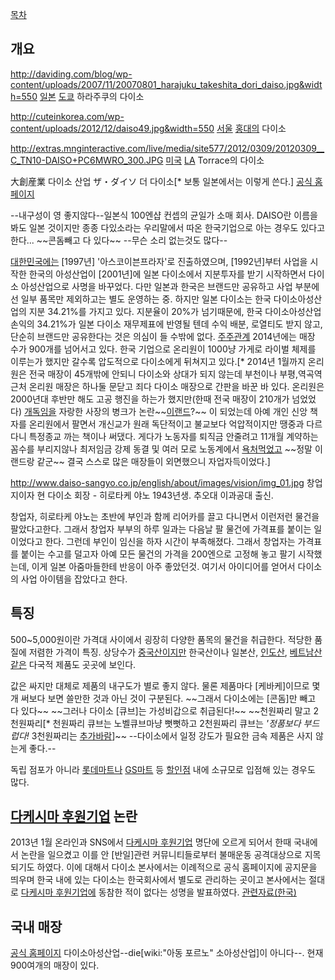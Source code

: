 [[목차]]

== 개요 ==
http://daviding.com/blog/wp-content/uploads/2007/11/20070801_harajuku_takeshita_dori_daiso.jpg&width=550
[[일본]] [[도쿄]] 하라주쿠의 다이소

http://cuteinkorea.com/wp-content/uploads/2012/12/daiso49.jpg&width=550
[[서울]] [[홍대]]의 다이소

http://extras.mnginteractive.com/live/media/site577/2012/0309/20120309__C_TN10-DAISO+PC6MWRO_300.JPG
[[미국]] [[LA]] Torrace의 다이소

大創産業
다이소 산업
ザ・ダイソ
더 다이소[* 보통 일본에서는 이렇게 쓴다.]
[http://www.daiso-sangyo.co.jp/ 공식 홈페이지]

--내구성이 영 좋지않다--일본식 100엔샵 컨셉의 균일가 소매 회사. DAISO란 이름을 봐도 일본 것이지만 종종 다있소라는 우리말에서 따온 한국기업으로 아는 경우도 있다고 한다... ~~콘돔빼고 다 있다~~ --무슨 소리 없는것도 많다--

[[대한민국]]에는 [1997년] '아스코이븐프라자'로 진출하였으며, [1992년]부터 사업을 시작한 한국의 아성산업이 [2001년]에 일본 다이소에서 지분투자를 받기 시작하면서 다이소 아성산업으로 사명을 바꾸었다. 다만 일본과 한국은 브랜드만 공유하고 사업 부분에선 일부 품목만 제외하고는 별도 운영하는 중. 하지만 일본 다이소는 한국 다이소아성산업의 지분 34.21%를 가지고 있다. 지분율이 20%가 넘기때문에, 한국 다이소아성산업 손익의 34.21%가 일본 다이소 재무제표에 반영될 텐데 수익 배분, 로열티도 받지 않고, 단순히 브랜드만 공유한다는 것은 의심이 들 수밖에 없다. [http://www.saramin.co.kr/zf_user/recruit/company-info/idx/6140363 주주관계] 2014년에는 매장 수가 900개를 넘어서고 있다. 한국 기업으로 온리원이 1000냥 가게로 라이벌 체제를 이루는가 했지만 갈수록 압도적으로 다이소에게 뒤쳐지고 있다.[* 2014년 1월까지 온리원은 전국 매장이 45개밖에 안되니 다이소와 상대가 되지 않는데 부천이나 부평,역곡역 근처 온리원 매장은 하나둘 문닫고 죄다 다이소 매장으로 간판을 바꾼 바 있다. 온리원은 2000년대 후반만 해도 고공 행진을 하는가 했지만(한때 전국 매장이 210개가 넘었었다) [[개독]]임을 자랑한 사장의 병크가 논란~~[[이랜드]]?~~ 이 되었는데 아예 개인 신앙 책자를 온리원에서 팔면서 개신교가 원래 독단적이고 불교보다 억압적이지만 땡중과 다르다니 특정종교 까는 책이나 써댔다. 게다가 노동자를 퇴직금 안줄려고 11개월 계약하는 꼼수를 부리지않나 최저임금 강제 동결 및 여러 모로 노동계에서 [http://hr-oreum.net/article.php?id=2041 욕처먹었고] ~~정말 이랜드랑 같군~~ 결국 스스로 많은 매장들이 외면했으니 자업자득이었다.]

http://www.daiso-sangyo.co.jp/english/about/images/vision/img_01.jpg
창업지이자 현 다이소 회장 - 히로타케 야노
1943년생. 추오대 이과공대 출신.

창업자, 히로타케 야노는 초반에 부인과 함께 리어카를 끌고 다니면서 이런저런 물건을 팔았다고한다. 그래서 창업자 부부의 하루 일과는 다음날 팔 물건에 가격표를 붙이는 일이었다고 한다. 그런데 부인이 임신을 하자 시간이 부족해졌다. 그래서 창업자는 가격표를 붙이는 수고를 덜고자 아예 모든 물건의 가격을 200엔으로 고정해 놓고 팔기 시작했는데, 이게 일본 아줌마들한테 반응이 아주 좋았던것. 여기서 아이디어를 얻어서 다이소의 사업 아이템을 잡았다고 한다. 

== 특징 ==
500~5,000원이란 가격대 사이에서 굉장히 다양한 품목의 물건을 취급한다. 적당한 품질에 저렴한 가격이 특징. 상당수가 [[중국]]산이지만 한국산이나 일본산, [[인도]]산, [[베트남]]산같은 다국적 제품도 곳곳에 보인다.

값은 싸지만 대체로 제품의 내구도가 별로 좋지 않다. 물론 제품마다 [케바케]이므로 몇 개 써보다 보면 쓸만한 것과 아닌 것이 구분된다. ~~그래서 다이소에는 [콘돔]만 빼고 다 있다~~ ~~그러나 다이소 [큐브]는 가성비갑으로 취급된다!~~ ~~천원짜리 말고 2천원짜리[* 천원짜리 큐브는 노벨큐브마냥 뻣뻣하고 2천원짜리 큐브는 '''정품보다 부드럽다!'' 3천원짜리는 [[추가바람]]]~~ --다이소에서 일정 강도가 필요한 금속 제품은 사지 않는게 좋다.--

독립 점포가 아니라 [[롯데마트]]나 [[GS마트]] 등 [[할인점]] 내에 소규모로 입점해 있는 경우도 많다.
 
== [[다케시마 후원기업]] 논란 == 
2013년 1월 온라인과 SNS에서 [[다케시마 후원기업]] 명단에 오르게 되어서 한때 국내에서 논란을 일으켰고 이를 안 [반일]관련 커뮤니티들로부터 불매운동 공격대상으로 지목되기도 하였다. 이에 대해서 다이소 본사에서는 이례적으로 공식 홈페이지에 공지문을 띄우며 한국 내에 있는 다이소는 한국회사에서 별도로 관리하는 곳이고 본사에서는 절대로 [[다케시마 후원기업]]에 동참한 적이 없다는 성명을 발표하였다.
[http://www.daiso.co.kr/daiso2/pages/jpg.asp 관련자료(한국)]

== 국내 매장 ==
[http://www.daiso.co.kr/ 공식 홈페이지]
다이소아성산업--die[wiki:"아동 포르노" 소아성산업]이 아니다--. 현재 900여개의 매장이 있다.
